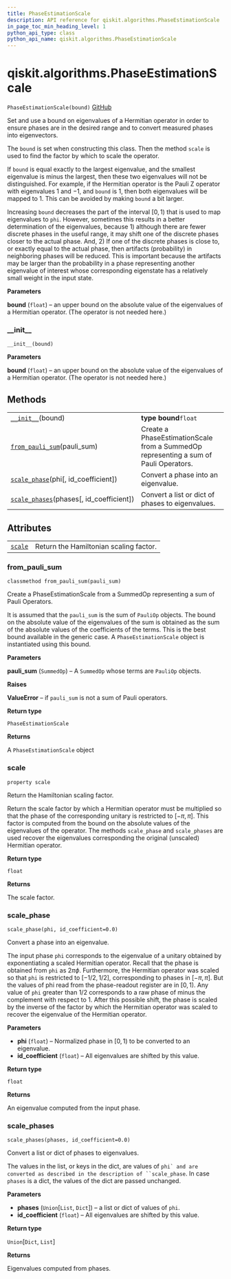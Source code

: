 ```yaml
---
title: PhaseEstimationScale
description: API reference for qiskit.algorithms.PhaseEstimationScale
in_page_toc_min_heading_level: 1
python_api_type: class
python_api_name: qiskit.algorithms.PhaseEstimationScale
---
```


# qiskit.algorithms.PhaseEstimationScale

<span id="qiskit.algorithms.PhaseEstimationScale" />

`PhaseEstimationScale(bound)` [GitHub](https://github.com/qiskit/qiskit/tree/stable/0.17/qiskit/algorithms/phase_estimators/phase_estimation_scale.py "view source code")

Set and use a bound on eigenvalues of a Hermitian operator in order to ensure phases are in the desired range and to convert measured phases into eigenvectors.

The `bound` is set when constructing this class. Then the method `scale` is used to find the factor by which to scale the operator.

If `bound` is equal exactly to the largest eigenvalue, and the smallest eigenvalue is minus the largest, then these two eigenvalues will not be distinguished. For example, if the Hermitian operator is the Pauli Z operator with eigenvalues $1$ and $-1$, and `bound` is $1$, then both eigenvalues will be mapped to $1$. This can be avoided by making `bound` a bit larger.

Increasing `bound` decreases the part of the interval $[0, 1)$ that is used to map eigenvalues to `phi`. However, sometimes this results in a better determination of the eigenvalues, because 1) although there are fewer discrete phases in the useful range, it may shift one of the discrete phases closer to the actual phase. And, 2) If one of the discrete phases is close to, or exactly equal to the actual phase, then artifacts (probability) in neighboring phases will be reduced. This is important because the artifacts may be larger than the probability in a phase representing another eigenvalue of interest whose corresponding eigenstate has a relatively small weight in the input state.

**Parameters**

**bound** (`float`) – an upper bound on the absolute value of the eigenvalues of a Hermitian operator. (The operator is not needed here.)

### \_\_init\_\_

<span id="qiskit.algorithms.PhaseEstimationScale.__init__" />

`__init__(bound)`

**Parameters**

**bound** (`float`) – an upper bound on the absolute value of the eigenvalues of a Hermitian operator. (The operator is not needed here.)

## Methods

|                                                                                                                                                          |                                                                                      |
| -------------------------------------------------------------------------------------------------------------------------------------------------------- | ------------------------------------------------------------------------------------ |
| [`__init__`](#qiskit.algorithms.PhaseEstimationScale.__init__ "qiskit.algorithms.PhaseEstimationScale.__init__")(bound)                                  | **type bound**`float`                                                                |
| [`from_pauli_sum`](#qiskit.algorithms.PhaseEstimationScale.from_pauli_sum "qiskit.algorithms.PhaseEstimationScale.from_pauli_sum")(pauli\_sum)           | Create a PhaseEstimationScale from a SummedOp representing a sum of Pauli Operators. |
| [`scale_phase`](#qiskit.algorithms.PhaseEstimationScale.scale_phase "qiskit.algorithms.PhaseEstimationScale.scale_phase")(phi\[, id\_coefficient])       | Convert a phase into an eigenvalue.                                                  |
| [`scale_phases`](#qiskit.algorithms.PhaseEstimationScale.scale_phases "qiskit.algorithms.PhaseEstimationScale.scale_phases")(phases\[, id\_coefficient]) | Convert a list or dict of phases to eigenvalues.                                     |

## Attributes

|                                                                                                         |                                        |
| ------------------------------------------------------------------------------------------------------- | -------------------------------------- |
| [`scale`](#qiskit.algorithms.PhaseEstimationScale.scale "qiskit.algorithms.PhaseEstimationScale.scale") | Return the Hamiltonian scaling factor. |

### from\_pauli\_sum

<span id="qiskit.algorithms.PhaseEstimationScale.from_pauli_sum" />

`classmethod from_pauli_sum(pauli_sum)`

Create a PhaseEstimationScale from a SummedOp representing a sum of Pauli Operators.

It is assumed that the `pauli_sum` is the sum of `PauliOp` objects. The bound on the absolute value of the eigenvalues of the sum is obtained as the sum of the absolute values of the coefficients of the terms. This is the best bound available in the generic case. A `PhaseEstimationScale` object is instantiated using this bound.

**Parameters**

**pauli\_sum** (`SummedOp`) – A `SummedOp` whose terms are `PauliOp` objects.

**Raises**

**ValueError** – if `pauli_sum` is not a sum of Pauli operators.

**Return type**

`PhaseEstimationScale`

**Returns**

A `PhaseEstimationScale` object

### scale

<span id="qiskit.algorithms.PhaseEstimationScale.scale" />

`property scale`

Return the Hamiltonian scaling factor.

Return the scale factor by which a Hermitian operator must be multiplied so that the phase of the corresponding unitary is restricted to $[-\pi, \pi]$. This factor is computed from the bound on the absolute values of the eigenvalues of the operator. The methods `scale_phase` and `scale_phases` are used recover the eigenvalues corresponding the original (unscaled) Hermitian operator.

**Return type**

`float`

**Returns**

The scale factor.

### scale\_phase

<span id="qiskit.algorithms.PhaseEstimationScale.scale_phase" />

`scale_phase(phi, id_coefficient=0.0)`

Convert a phase into an eigenvalue.

The input phase `phi` corresponds to the eigenvalue of a unitary obtained by exponentiating a scaled Hermitian operator. Recall that the phase is obtained from `phi` as $2\pi\phi$. Furthermore, the Hermitian operator was scaled so that `phi` is restricted to $[-1/2, 1/2]$, corresponding to phases in $[-\pi, \pi]$. But the values of phi read from the phase-readout register are in $[0, 1)$. Any value of `phi` greater than $1/2$ corresponds to a raw phase of minus the complement with respect to 1. After this possible shift, the phase is scaled by the inverse of the factor by which the Hermitian operator was scaled to recover the eigenvalue of the Hermitian operator.

**Parameters**

*   **phi** (`float`) – Normalized phase in $[0, 1)$ to be converted to an eigenvalue.
*   **id\_coefficient** (`float`) – All eigenvalues are shifted by this value.

**Return type**

`float`

**Returns**

An eigenvalue computed from the input phase.

### scale\_phases

<span id="qiskit.algorithms.PhaseEstimationScale.scale_phases" />

`scale_phases(phases, id_coefficient=0.0)`

Convert a list or dict of phases to eigenvalues.

The values in the list, or keys in the dict, are values of ```phi` and are converted as described in the description of ``scale_phase```. In case `phases` is a dict, the values of the dict are passed unchanged.

**Parameters**

*   **phases** (`Union`\[`List`, `Dict`]) – a list or dict of values of `phi`.
*   **id\_coefficient** (`float`) – All eigenvalues are shifted by this value.

**Return type**

`Union`\[`Dict`, `List`]

**Returns**

Eigenvalues computed from phases.

